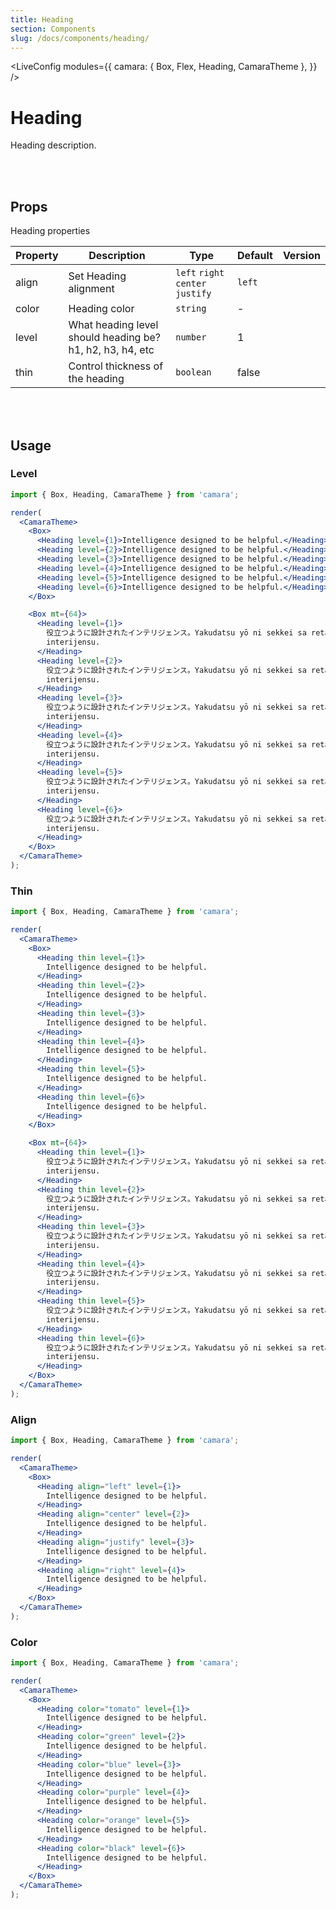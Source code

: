 ```yaml
---
title: Heading
section: Components
slug: /docs/components/heading/
---
```



<!-- Define `camara` module as `{ Heading }` -->

<LiveConfig
  modules={{
    camara: { Box, Flex, Heading, CamaraTheme },
  }}
/>

# Heading

Heading description.

<br></br>

## Props

Heading properties

| Property | Description                                               | Type                              | Default | Version |
| -------- | --------------------------------------------------------- | --------------------------------- | ------- | ------- |
| align    | Set Heading alignment                                     | `left` `right` `center` `justify` | `left`  |         |
| color    | Heading color                                             | `string`                          | -       |         |
| level    | What heading level should heading be? h1, h2, h3, h4, etc | `number`                          | 1       |         |
| thin     | Control thickness of the heading                          | `boolean`                         | false   |         |

<br></br>

## Usage

### Level

```jsx live noInline
import { Box, Heading, CamaraTheme } from 'camara';

render(
  <CamaraTheme>
    <Box>
      <Heading level={1}>Intelligence designed to be helpful.</Heading>
      <Heading level={2}>Intelligence designed to be helpful.</Heading>
      <Heading level={3}>Intelligence designed to be helpful.</Heading>
      <Heading level={4}>Intelligence designed to be helpful.</Heading>
      <Heading level={5}>Intelligence designed to be helpful.</Heading>
      <Heading level={6}>Intelligence designed to be helpful.</Heading>
    </Box>

    <Box mt={64}>
      <Heading level={1}>
        役立つように設計されたインテリジェンス。Yakudatsu yō ni sekkei sa reta
        interijensu.
      </Heading>
      <Heading level={2}>
        役立つように設計されたインテリジェンス。Yakudatsu yō ni sekkei sa reta
        interijensu.
      </Heading>
      <Heading level={3}>
        役立つように設計されたインテリジェンス。Yakudatsu yō ni sekkei sa reta
        interijensu.
      </Heading>
      <Heading level={4}>
        役立つように設計されたインテリジェンス。Yakudatsu yō ni sekkei sa reta
        interijensu.
      </Heading>
      <Heading level={5}>
        役立つように設計されたインテリジェンス。Yakudatsu yō ni sekkei sa reta
        interijensu.
      </Heading>
      <Heading level={6}>
        役立つように設計されたインテリジェンス。Yakudatsu yō ni sekkei sa reta
        interijensu.
      </Heading>
    </Box>
  </CamaraTheme>
);
```

### Thin

```jsx live noInline
import { Box, Heading, CamaraTheme } from 'camara';

render(
  <CamaraTheme>
    <Box>
      <Heading thin level={1}>
        Intelligence designed to be helpful.
      </Heading>
      <Heading thin level={2}>
        Intelligence designed to be helpful.
      </Heading>
      <Heading thin level={3}>
        Intelligence designed to be helpful.
      </Heading>
      <Heading thin level={4}>
        Intelligence designed to be helpful.
      </Heading>
      <Heading thin level={5}>
        Intelligence designed to be helpful.
      </Heading>
      <Heading thin level={6}>
        Intelligence designed to be helpful.
      </Heading>
    </Box>

    <Box mt={64}>
      <Heading thin level={1}>
        役立つように設計されたインテリジェンス。Yakudatsu yō ni sekkei sa reta
        interijensu.
      </Heading>
      <Heading thin level={2}>
        役立つように設計されたインテリジェンス。Yakudatsu yō ni sekkei sa reta
        interijensu.
      </Heading>
      <Heading thin level={3}>
        役立つように設計されたインテリジェンス。Yakudatsu yō ni sekkei sa reta
        interijensu.
      </Heading>
      <Heading thin level={4}>
        役立つように設計されたインテリジェンス。Yakudatsu yō ni sekkei sa reta
        interijensu.
      </Heading>
      <Heading thin level={5}>
        役立つように設計されたインテリジェンス。Yakudatsu yō ni sekkei sa reta
        interijensu.
      </Heading>
      <Heading thin level={6}>
        役立つように設計されたインテリジェンス。Yakudatsu yō ni sekkei sa reta
        interijensu.
      </Heading>
    </Box>
  </CamaraTheme>
);
```

### Align

```jsx live noInline
import { Box, Heading, CamaraTheme } from 'camara';

render(
  <CamaraTheme>
    <Box>
      <Heading align="left" level={1}>
        Intelligence designed to be helpful.
      </Heading>
      <Heading align="center" level={2}>
        Intelligence designed to be helpful.
      </Heading>
      <Heading align="justify" level={3}>
        Intelligence designed to be helpful.
      </Heading>
      <Heading align="right" level={4}>
        Intelligence designed to be helpful.
      </Heading>
    </Box>
  </CamaraTheme>
);
```

### Color

```jsx live noInline
import { Box, Heading, CamaraTheme } from 'camara';

render(
  <CamaraTheme>
    <Box>
      <Heading color="tomato" level={1}>
        Intelligence designed to be helpful.
      </Heading>
      <Heading color="green" level={2}>
        Intelligence designed to be helpful.
      </Heading>
      <Heading color="blue" level={3}>
        Intelligence designed to be helpful.
      </Heading>
      <Heading color="purple" level={4}>
        Intelligence designed to be helpful.
      </Heading>
      <Heading color="orange" level={5}>
        Intelligence designed to be helpful.
      </Heading>
      <Heading color="black" level={6}>
        Intelligence designed to be helpful.
      </Heading>
    </Box>
  </CamaraTheme>
);
```
